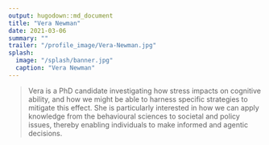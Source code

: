 ```yaml
---
output: hugodown::md_document
title: "Vera Newman"
date: 2021-03-06
summary: ""
trailer: "/profile_image/Vera-Newman.jpg"
splash:
  image: "/splash/banner.jpg"
  caption: "Vera Newman"
---
```


> Vera is a PhD candidate investigating how stress impacts on cognitive ability, and how we might be able to harness specific strategies to mitigate this effect. She is particularly interested in how we can apply knowledge from the behavioural sciences to societal and policy issues, thereby enabling individuals to make informed and agentic decisions.

